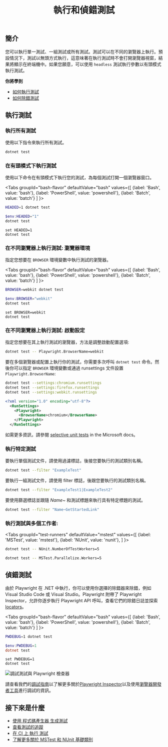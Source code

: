 ﻿---
id: running-tests
title: "執行和偵錯測試"
---

## 簡介

您可以執行單一測試、一組測試或所有測試。測試可以在不同的瀏覽器上執行。預設情況下，測試以無頭方式執行，這意味著在執行測試時不會打開瀏覽器視窗，結果將顯示在終端機中。如果您願意，可以使用 `headless` 測試執行參數以有頭模式執行測試。

**你將學到**

- [如何執行測試](#執行測試)
- [如何除錯測試](#偵錯測試)

## 執行測試

### 執行所有測試

使用以下指令來執行所有測試。

```bash
dotnet test
```

### 在有頭模式下執行測試

使用以下命令在有頭模式下執行您的測試，為每個測試打開一個瀏覽器窗口。

<Tabs
  groupId="bash-flavor"
  defaultValue="bash"
  values={[
    {label: 'Bash', value: 'bash'},
    {label: 'PowerShell', value: 'powershell'},
    {label: 'Batch', value: 'batch'}
  ]
}>
<TabItem value="bash">

```bash
HEADED=1 dotnet test
```

</TabItem>
<TabItem value="powershell">

```powershell
$env:HEADED="1"
dotnet test
```

</TabItem>
<TabItem value="批次">

```batch
set HEADED=1
dotnet test
```

</TabItem>
</Tabs>

### 在不同瀏覽器上執行測試: 瀏覽器環境

指定您想要在 `BROWSER` 環境變數中執行測試的瀏覽器。

<Tabs
  groupId="bash-flavor"
  defaultValue="bash"
  values={[
    {label: 'Bash', value: 'bash'},
    {label: 'PowerShell', value: 'powershell'},
    {label: 'Batch', value: 'batch'}
  ]
}>
<TabItem value="bash">

```bash
BROWSER=webkit dotnet test
```

</TabItem>
<TabItem value="powershell">

```powershell
$env:BROWSER="webkit"
dotnet test
```

</TabItem>
<TabItem value="批次">

```batch
set BROWSER=webkit
dotnet test
```

</TabItem>
</Tabs>

### 在不同瀏覽器上執行測試: 啟動設定

指定您想要在其上執行測試的瀏覽器，方法是調整啟動配置選項:

```bash
dotnet test -- Playwright.BrowserName=webkit
```

要在多個瀏覽器或配置上執行你的測試，你需要多次呼叫 `dotnet test` 命令。然後你可以指定 `BROWSER` 環境變數或通過 runsettings 文件設置 `Playwright.BrowserName`:

```bash
dotnet test --settings:chromium.runsettings
dotnet test --settings:firefox.runsettings
dotnet test --settings:webkit.runsettings
```

```xml
<?xml version="1.0" encoding="utf-8"?>
  <RunSettings>
    <Playwright>
      <BrowserName>chromium</BrowserName>
    </Playwright>
  </RunSettings>
```

如需更多資訊，請參閱 [selective unit tests](https://docs.microsoft.com/en-us/dotnet/core/testing/selective-unit-tests?pivots=mstest) in the Microsoft docs。

### 執行特定測試

要執行單個測試文件，請使用過濾標誌，後接您要執行的測試類別名稱。

```bash
dotnet test --filter "ExampleTest"
```

要執行一組測試文件，請使用 filter 標誌，後跟您要執行的測試類別名稱。

```bash
dotnet test --filter "ExampleTest1|ExampleTest2"
```

要使用篩選標誌並跟隨 *Name~* 和測試標題來執行具有特定標題的測試。

```bash
dotnet test --filter "Name~GetStartedLink"
```

### 執行測試與多個工作者:

<Tabs groupId="test-runners" defaultValue="mstest" values={[ {label: 'MSTest', value: 'mstest'}, {label: 'NUnit', value: 'nunit'}, ] }>

<TabItem value="nunit">

```bash
dotnet test -- NUnit.NumberOfTestWorkers=5
```

</TabItem>

<TabItem value="mstest">

```bash
dotnet test -- MSTest.Parallelize.Workers=5
```

</TabItem>

</Tabs>

## 偵錯測試

由於 Playwright 在 .NET 中執行，你可以使用你選擇的除錯器來除錯，例如 Visual Studio Code 或 Visual Studio。Playwright 附帶了 Playwright Inspector，允許你逐步執行 Playwright API 呼叫，查看它們的除錯日誌並探索 [locators](./locators.mdx)。

<Tabs
  groupId="bash-flavor"
  defaultValue="bash"
  values={[
    {label: 'Bash', value: 'bash'},
    {label: 'PowerShell', value: 'powershell'},
    {label: 'Batch', value: 'batch'}
  ]
}>
<TabItem value="bash">

```bash
PWDEBUG=1 dotnet test
```

</TabItem>
<TabItem value="powershell">

```powershell
$env:PWDEBUG=1
dotnet test
```

</TabItem>
<TabItem value="批次">

```batch
set PWDEBUG=1
dotnet test
```

</TabItem>
</Tabs>

![調試測試與 Playwright 檢查器](https://github.com/microsoft/playwright/assets/13063165/a1e758d3-d379-414f-be0b-7339f12bb635)

請查看我們的[調試指南](./debug.mdx)以了解更多關於[Playwright Inspector](./debug.mdx#playwright-inspector)以及使用[瀏覽器開發者工具](./debug.mdx#browser-developer-tools)進行調試的資訊。

## 接下來是什麼

- [使用 程式碼產生器 生成測試](./codegen-intro.mdx)
- [查看測試的追蹤](./trace-viewer-intro.mdx)
- [在 CI 上 執行 測試](./ci-intro.mdx)
- [了解更多關於 MSTest 和 NUnit 基礎類別](./test-runners.mdx)




[Accessibility]: /api/class-accessibility.mdx "Accessibility"
[APIRequest]: /api/class-apirequest.mdx "APIRequest"
[APIRequestContext]: /api/class-apirequestcontext.mdx "APIRequestContext"
[APIResponse]: /api/class-apiresponse.mdx "APIResponse"
[APIResponseAssertions]: /api/class-apiresponseassertions.mdx "APIResponseAssertions"
[Browser]: /api/class-browser.mdx "Browser"
[BrowserContext]: /api/class-browsercontext.mdx "BrowserContext"
[BrowserType]: /api/class-browsertype.mdx "BrowserType"
[CDPSession]: /api/class-cdpsession.mdx "CDPSession"
[CDPSessionEvent]: /api/class-cdpsessionevent.mdx "CDPSessionEvent"
[Clock]: /api/class-clock.mdx "Clock"
[ConsoleMessage]: /api/class-consolemessage.mdx "ConsoleMessage"
[Dialog]: /api/class-dialog.mdx "Dialog"
[Download]: /api/class-download.mdx "Download"
[ElementHandle]: /api/class-elementhandle.mdx "ElementHandle"
[FileChooser]: /api/class-filechooser.mdx "FileChooser"
[FormData]: /api/class-formdata.mdx "FormData"
[Frame]: /api/class-frame.mdx "Frame"
[FrameLocator]: /api/class-framelocator.mdx "FrameLocator"
[JSHandle]: /api/class-jshandle.mdx "JSHandle"
[Keyboard]: /api/class-keyboard.mdx "Keyboard"
[Locator]: /api/class-locator.mdx "Locator"
[LocatorAssertions]: /api/class-locatorassertions.mdx "LocatorAssertions"
[Mouse]: /api/class-mouse.mdx "Mouse"
[Page]: /api/class-page.mdx "Page"
[PageAssertions]: /api/class-pageassertions.mdx "PageAssertions"
[Playwright]: /api/class-playwright.mdx "Playwright"
[PlaywrightAssertions]: /api/class-playwrightassertions.mdx "PlaywrightAssertions"
[Request]: /api/class-request.mdx "Request"
[Response]: /api/class-response.mdx "Response"
[Route]: /api/class-route.mdx "Route"
[Selectors]: /api/class-selectors.mdx "Selectors"
[TimeoutError]: /api/class-timeouterror.mdx "TimeoutError"
[Touchscreen]: /api/class-touchscreen.mdx "Touchscreen"
[Tracing]: /api/class-tracing.mdx "Tracing"
[Video]: /api/class-video.mdx "Video"
[WebError]: /api/class-weberror.mdx "WebError"
[WebSocket]: /api/class-websocket.mdx "WebSocket"
[WebSocketFrame]: /api/class-websocketframe.mdx "WebSocketFrame"
[Worker]: /api/class-worker.mdx "Worker"
[Element]: https://developer.mozilla.org/en-US/docs/Web/API/element "Element"
[EvaluationArgument]: /evaluating.mdx#evaluation-argument "EvaluationArgument"
[Promise]: https://developer.mozilla.org/en-US/docs/Web/JavaScript/Reference/Global_Objects/Promise "Promise"
[iterator]: https://developer.mozilla.org/en-US/docs/Web/JavaScript/Reference/Iteration_protocols "Iterator"
[origin]: https://developer.mozilla.org/en-US/docs/Glossary/Origin "Origin"
[selector]: https://developer.mozilla.org/en-US/docs/Web/CSS/CSS_Selectors "selector"
[Serializable]: https://developer.mozilla.org/en-US/docs/Web/JavaScript/Reference/Global_Objects/JSON/stringify#Description "Serializable"
[UIEvent.detail]: https://developer.mozilla.org/en-US/docs/Web/API/UIEvent/detail "UIEvent.detail"
[UnixTime]: https://en.wikipedia.org/wiki/Unix_time "Unix Time"
[xpath]: https://developer.mozilla.org/en-US/docs/Web/XPath "xpath"

[bool]: https://docs.microsoft.com/en-us/dotnet/api/system.boolean "bool"
[Date]: https://learn.microsoft.com/en-us/dotnet/api/system.datetime "DateTime"
[double]: https://docs.microsoft.com/en-us/dotnet/api/system.double "double"
[byte]: https://docs.microsoft.com/en-us/dotnet/api/system.byte "byte"
[int]: https://docs.microsoft.com/en-us/dotnet/api/system.int32 "int"
[long]: https://docs.microsoft.com/en-us/dotnet/api/system.int64 "long"
[void]: https://docs.microsoft.com/en-us/dotnet/csharp/language-reference/builtin-types/void "void"
[string]: https://docs.microsoft.com/en-us/dotnet/api/system.string "string"
[URL]: https://nodejs.org/api/url.html "URL"
[Regex]: https://docs.microsoft.com/en-us/dotnet/api/system.text.regularexpressions.regex "Regex"

[Action]: https://docs.microsoft.com/en-us/dotnet/api/system.action-1 "Action"
[Func]: https://docs.microsoft.com/en-us/dotnet/api/system.func-2 "Func"
[IEnumerable]: https://docs.microsoft.com/en-us/dotnet/api/system.collections.ienumerable "IEnumerable"
[IDictionary]: https://docs.microsoft.com/en-us/dotnet/api/system.collections.idictionary "IDictionary"
[Task]: https://docs.microsoft.com/en-us/dotnet/api/system.threading.tasks.task?view=net-5.0 "Task"
[IReadOnlyDictionary]: https://docs.microsoft.com/en-us/dotnet/api/system.collections.generic.ireadonlydictionary-2 "IReadOnlyDictionary"
[JsonElement]: https://docs.microsoft.com/en-us/dotnet/api/system.text.json.jsonelement "JsonElement"

[all available image tags]: https://mcr.microsoft.com/en-us/product/playwright/dotnet/about "all available image tags"
[Microsoft Artifact Registry]: https://mcr.microsoft.com/en-us/product/playwright/dotnet/about "Microsoft Artifact Registry"
[Dockerfile.jammy]: https://github.com/microsoft/playwright-dotnet/blob/main/utils/docker/Dockerfile.jammy "Dockerfile.jammy"
